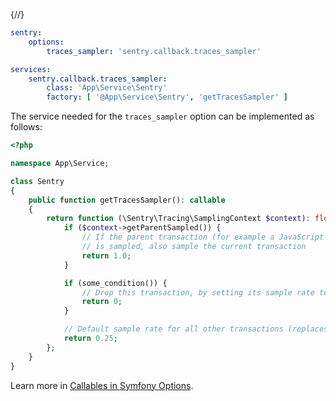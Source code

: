 {/*<!-- prettier-ignore -->*/}
```yaml {filename:config/packages/sentry.yaml}
sentry:
    options:
        traces_sampler: 'sentry.callback.traces_sampler'

services:
    sentry.callback.traces_sampler:
        class: 'App\Service\Sentry'
        factory: [ '@App\Service\Sentry', 'getTracesSampler' ]
```

The service needed for the `traces_sampler` option can be implemented as follows:

```php {filename:src/Service/Sentry.php}
<?php

namespace App\Service;

class Sentry
{
    public function getTracesSampler(): callable
    {
        return function (\Sentry\Tracing\SamplingContext $context): float {
            if ($context->getParentSampled()) {
                // If the parent transaction (for example a JavaScript front-end)
                // is sampled, also sample the current transaction
                return 1.0;
            }

            if (some_condition()) {
                // Drop this transaction, by setting its sample rate to 0
                return 0;
            }

            // Default sample rate for all other transactions (replaces `traces_sample_rate`)
            return 0.25;
        };
    }
}
```

<Note>

Learn more in [Callables in Symfony Options](/platforms/php/guides/symfony/configuration/symfony-options/#callables).

</Note>

